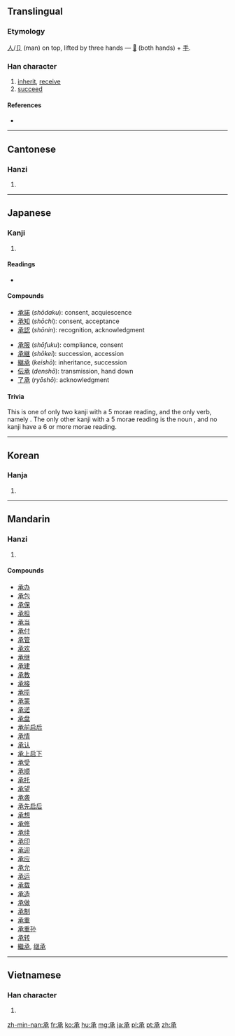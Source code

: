 ==Translingual==

===Etymology===
[[人]]/[[卩]] (man) on top, lifted by three hands — [[𠬞]] (both hands) + [[手]].

===Han character===
{{Han char|rn=64|rad=手|as=04|sn=8|four=1723<sub>2</sub>|canj=弓弓手人 (NNQO)|ids=⿻[[了]]⿲[[㇇]][[三]]⿱[[㇒]][[㇏]]}}

# [[inherit]], [[receive]]
# [[succeed]]

====References====
* {{Han ref|kx=0419.190|dkj=11852|dj=0766.110|hdz=10054.030|uh=627F|ud=25215|bh=A9D3|bd=43475}}

----

==Cantonese==

===Hanzi===
{{yue-hanzi|jyut=|y=sing4}}

# {{defn|lang=yue|sort=手04}}

----

==Japanese==
===Kanji===
{{ja-kanji|grade=5|rs=手04}}
# {{defn|lang=ja|sort=手04}}

====Readings====
* {{ja-readings|on=[[しょう]] (''shō''), [[じょう]] (''jō'')|kun=[[うけたまわる]] ([[承る]], ''uketamawaru''), [[うける]] ([[承ける]], ''ukeru''), [[ささげる]] ([[承げる]], ''sasageru''), [[とどめる]] ([[承める]], ''todomeru''), [[たすける]] ([[承ける]], ''tasukeru''), [[こらす]] ([[承らす]], ''korasu''), [[ついで]] ([[承で]], ''tsuide''), [[すくう]] ([[承う]], ''sukuu'')|nanori=[[つぐ]] (''tsugu''), [[こと]] (''koto''), [[すけ]] (''suke''), [[つぎ]] (''tsugi''), [[よし]] (''yoshi'')}}

====Compounds====
{{top2}}
* [[承諾]] (''shōdaku''): consent, acquiescence
* [[承知]] (''shōchi''): consent, acceptance
* [[承認]] (''shōnin''): recognition, acknowledgment
{{mid2}}
* [[承服]] (''shōfuku''): compliance, consent
* [[承継]] (''shōkei''): succession, accession
* [[継承]] (''keishō''): inheritance, succession
* [[伝承]] (''denshō''): transmission, hand down
* [[了承]] (''ryōshō''): acknowledgment
{{bottom}}

====Trivia====
This is one of only two kanji with a 5 morae reading, and the only verb, namely {{term|承る|tr=（うけたまわ）る, uketamawa-ru|lang=ja}}. The only other kanji with a 5 morae reading is the noun {{term|志|tr=こころざし, kokorozashi|lang=ja}}, and no kanji have a 6 or more morae reading.

----

==Korean==

===Hanja===
{{ko-hanja|hangeul=[[승]]|eumhun=|rv=seung|mr=sŭng|y=sung}}

# {{defn|lang=ko|sort=手04}}

----

==Mandarin==

===Hanzi===
{{cmn-hanzi|pin=[[chéng]] ([[cheng2]])|wg=ch'eng<sup>2</sup>}}

# {{defn|lang=cmn|sort=手04}}

====Compounds====
* [[承办]]
* [[承包]]
* [[承保]]
* [[承担]]
* [[承当]]
* [[承付]]
* [[承管]]
* [[承欢]]
* [[承继]]
* [[承建]]
* [[承教]]
* [[承接]]
* [[承揽]]
* [[承蒙]]
* [[承诺]]
* [[承盘]]
* [[承前启后]]
* [[承情]]
* [[承认]]
* [[承上启下]]
* [[承受]]
* [[承顺]]
* [[承托]]
* [[承望]]
* [[承袭]]
* [[承先启后]]
* [[承想]]
* [[承修]]
* [[承续]]
* [[承印]]
* [[承迎]]
* [[承应]]
* [[承允]]
* [[承运]]
* [[承载]]
* [[承造]]
* [[承做]]
* [[承制]]
* [[承重]]
* [[承重孙]]
* [[承转]]
* [[繼承]], [[继承]]

----

==Vietnamese==

===Han character===
{{vi-hantu|[[thừa]]|rs=手04}}

# {{defn|lang=vi|sort=手04}}

[[zh-min-nan:承]]
[[fr:承]]
[[ko:承]]
[[hu:承]]
[[mg:承]]
[[ja:承]]
[[pl:承]]
[[pt:承]]
[[zh:承]]